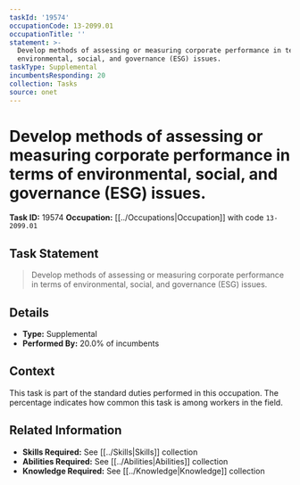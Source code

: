 ```yaml
---
taskId: '19574'
occupationCode: 13-2099.01
occupationTitle: ''
statement: >-
  Develop methods of assessing or measuring corporate performance in terms of
  environmental, social, and governance (ESG) issues.
taskType: Supplemental
incumbentsResponding: 20
collection: Tasks
source: onet
---
```

# Develop methods of assessing or measuring corporate performance in terms of environmental, social, and governance (ESG) issues.

**Task ID:** 19574
**Occupation:** [[../Occupations|Occupation]] with code `13-2099.01`

## Task Statement

> Develop methods of assessing or measuring corporate performance in terms of environmental, social, and governance (ESG) issues.

## Details

- **Type:** Supplemental
- **Performed By:** 20.0% of incumbents

## Context

This task is part of the standard duties performed in this occupation. The percentage indicates how common this task is among workers in the field.

## Related Information

- **Skills Required:** See [[../Skills|Skills]] collection
- **Abilities Required:** See [[../Abilities|Abilities]] collection
- **Knowledge Required:** See [[../Knowledge|Knowledge]] collection
